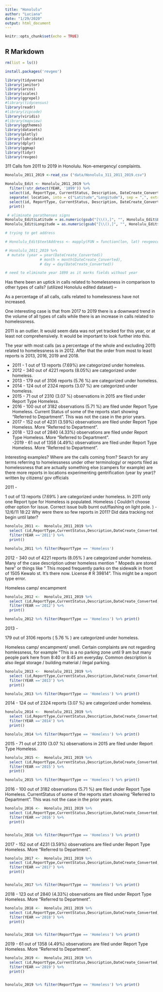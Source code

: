 ```yaml
---
title: "Honolulu"
author: "Luciana"
date: "1/29/2020"
output: html_document
---
```


```r
knitr::opts_chunk$set(echo = TRUE)
```
## R Markdown

```r
rm(list = ls())
```

```r
install.packages('revgeo')
```


```r
library(tidyverse)
library(janitor)
library(arcos)
library(scales)
library(ggrepel)
#library(tidycensus)
library(readr)
#library(zipcode)
library(viridis)
#library(mapview)
library(ggthemes)
library(datasets)
library(plotly)
library(lubridate)
library(dplyr)
library(ggmap)
library(tidyr)
library(revgeo)
```


311 Calls fom 2011 to 2019 in Honolulu. Non-emergency/ complaints. 

```r
Honolulu_2011_2019 <-read_csv ("data/Honolulu_311_2011_2019.csv")
```

```r
Honolulu_Edit <- Honolulu_2011_2019 %>%
  filter(!str_detect(YEAR, '1899')) %>% 
  select(id, ReportType, CurrentStatus, Description, DateCreate_Converted,location, YEAR) %>%
  separate( location, into = c("Latitude","Longitude"), sep = ",", extra = "merge") %>% 
  select(id, ReportType, CurrentStatus, Description, DateCreate_Converted, Latitude, Longitude, YEAR)%>%
  print()

```

``` r
 # eliminate parathenses signs
Honolulu_Edit$Latitude = as.numeric(gsub("[\\(),]", "", Honolulu_Edit$Latitude))
Honolulu_Edit$Longitude = as.numeric(gsub("[\\(),]", "", Honolulu_Edit$Longitude))

```

```r
# trying to get address 

# Honolulu_Edit$textAddress <- mapply(FUN = function(lon, lat) revgeocode(c(lon, lat)), Honolulu_Edit$lon, Honolulu_Edit$lat)

```

```r
# Honolulu_2011_2019 %>% 
 # mutate (year = year(DateCreate_Converted))
                # month = month(DateCreate_Converted), 
                # day = day(DateCreate_Converted)) 

# need to eliminate year 1899 as it marks fields without year 

```

Has there been an uptick in calls related to homelessness in comparison to other types of calls?  (utilized Honolulu edited dataset) – 

As a percentage of all calls, calls related to homelessness have not increased. 

One interesting case is that from 2017 to 2019 there is a downward trend in the volume of all types of calls while there is an increase in calls related to homelessness. 

2011 is an outlier. It would seem data was not yet tracked for this year, or at least not comprehensively. It would be important to look further into this. 

The year with most calls (as a percentage of the whole and excluding 2011) related to homelessness is in 2012. After that the order from most to least reports is 2013, 2016, 2019 and 2018. 


 - 2011 - 1 out of 13 reports (7.69%) are categorized under homeless.  
 - 2012 - 340 out of 4221 reports (8.05%) are categorized under homeless.  
 - 2013 - 179 out of 3106 reports (5.76 %) are categorized under homeless. 
 - 2014 - 124 out of 2324 reports (3.07 %) are categorized under homeless. 
 - 2015 - 71 out of 2310 (3.07 %) observations in 2015 are filed under Report Type Homeless. 
 - 2016 - 100 out of 3182 observations (5.71 %) are filed under Report Type Homeless. Current Status of some of the reports start showing "Referred to Department". This was not the case in the prior years.   
 - 2017 - 152 out of 4231 (3.59%) observations are filed under Report Type Homeless. More "Referred to Department".   
 - 2018 - 123 out of 2840 (4.33%) observations are filed under Report Type Homeless. More "Referred to Department".  
 -2019 - 61 out of 1358 (4.49%) observations are filed under Report Type Homeless. More "Referred to Department".  
 
 
Interesting examples? 
Where are the calls coming from? 
Search for any terms referring to homelessness under other terminology/ or reports filed as homelessness that are actually something else (campers for example)
are there more reports in locations experimenting gentrification (year by year)?
written by citizens/ gov officials 



2011 - 

1  out of 13 reports (7.69% ) are categorized under homeless. 
In 2011 only one Report type for Homeless is populated. 
Homeless ( Couldn't choose other option for issue. Correct issue bulb burnt out/flashing on light pole. ) - 	12/6/11 18:22 
Why were there so few reports in 2011? Did data tracking not begin until later? 

```r

honolulu_2011 <-  Honolulu_2011_2019 %>%
  select (id,ReportType,CurrentStatus,Description,DateCreate_Converted, DateClosed_Converted,location,YEAR) %>%
  filter(YEAR =='2011') %>% 
  print()

honolulu_2011 %>% filter(ReportType == 'Homeless')
``` 



2012 - 
340  out of 4221 reports (8.05% )  are categorized under homeless. 
Many of the case description udner homeless mention "	Mopeds are stored here" or things like " This moped frequently parks on the sidewalk in front of 1505 Kewalo st. It's there now. License # R 39814". This might be a report type error. 

Homeless camp/ encampment 


```r

honolulu_2012 <-  Honolulu_2011_2019 %>%
  select (id,ReportType,CurrentStatus,Description,DateCreate_Converted, DateClosed_Converted,location,YEAR) %>%
  filter(YEAR =='2012') %>% 
  print()

honolulu_2012 %>% filter(ReportType == 'Homeless') %>% print()
``` 

2013 -

179 out of 3106 reports ( 5.76 % )  are categorized under homeless. 

Homeless camp/ encampment/ smell. Certain complaints are not regarding homlessness, for example "This is a no parking zone until 9 am but many people park here from 8:40 or 8:45 am everyday. Common description is also ilegal storage / building material / ilegal parking. 


```r

honolulu_2013 <-  Honolulu_2011_2019 %>%
  select (id,ReportType,CurrentStatus,Description,DateCreate_Converted, DateClosed_Converted,location,YEAR) %>%
  filter(YEAR =='2013') %>% 
  print()

honolulu_2013 %>% filter(ReportType == 'Homeless') %>% print()
``` 


2014 - 124 out of 2324 reports (3.07 %)  are categorized under homeless. 

```r

honolulu_2014 <-  Honolulu_2011_2019 %>%
  select (id,ReportType,CurrentStatus,Description,DateCreate_Converted, DateClosed_Converted,location,YEAR) %>%
  filter(YEAR =='2014') %>% 
  print()

honolulu_2014 %>% filter(ReportType == 'Homeless') %>% print()
``` 


2015 - 71 out of 2310  (3.07 %) observations in 2015 are filed under Report Type Homeless. 

```r

honolulu_2015 <-  Honolulu_2011_2019 %>%
  select (id,ReportType,CurrentStatus,Description,DateCreate_Converted, DateClosed_Converted,location,YEAR) %>%
  filter(YEAR =='2015') %>% 
  print()

honolulu_2015 %>% filter(ReportType == 'Homeless') %>% print()
``` 


2016 - 100 out of 3182 observations (5.71 %) are filed under Report Type Homeless. CurrentStatus of some of the reports start showing "Referred to Department". This was not the case in the prior years.  
```r

honolulu_2016 <-  Honolulu_2011_2019 %>%
  select (id,ReportType,CurrentStatus,Description,DateCreate_Converted, DateClosed_Converted,location,YEAR) %>%
  filter(YEAR =='2016') %>% 
  print()


honolulu_2016 %>% filter(ReportType == 'Homeless') %>% print()
```


2017 - 152 out of 4231 (3.59%) observations are filed under Report Type Homeless. More "Referred to Department". 
```r

honolulu_2017 <-  Honolulu_2011_2019 %>%
  select (id,ReportType,CurrentStatus,Description,DateCreate_Converted, DateClosed_Converted,location,YEAR) %>%
  filter(YEAR =='2017') %>% 
  print()


honolulu_2017 %>% filter(ReportType == 'Homeless') %>% print()
```



2018 - 123 out of 2840 (4.33%) observations are filed under Report Type Homeless. More "Referred to Department". 
```r
honolulu_2018 <-  Honolulu_2011_2019 %>%
  select (id,ReportType,CurrentStatus,Description,DateCreate_Converted, DateClosed_Converted,location,YEAR) %>%
  filter(YEAR =='2018') %>% 
  print()


honolulu_2018 %>% filter(ReportType == 'Homeless') %>% print()
```

2019 - 61 out of 1358 (4.49%) observations are filed under Report Type Homeless. More "Referred to Department". 
```r

honolulu_2019 <-  Honolulu_2011_2019 %>%
  select (id,ReportType,CurrentStatus,Description,DateCreate_Converted, DateClosed_Converted,location,YEAR) %>%
  filter(YEAR =='2019') %>% 
  print()


honolulu_2019 %>% filter(ReportType == 'Homeless') %>% print()
``` 